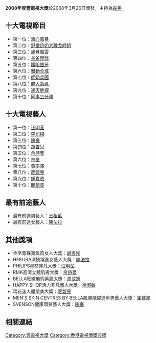 '''2008年度壹電視大獎'''於2008年3月26日頒發，主持為[[森美|森美]]。

== 十大電視節目 ==
* 第一位：[[溏心風暴|溏心風暴]]
* 第二位：[[野蠻奶奶大戰戈師奶|野蠻奶奶大戰戈師奶]]
* 第三位：[[歲月風雲|歲月風雲]]
* 第四位：[[爸爸閉翳|爸爸閉翳]]
* 第五位：[[鐵咀銀牙|鐵咀銀牙]]
* 第六位：[[舞動全城|舞動全城]]
* 第七位：[[師奶兵團|師奶兵團]]
* 第八位：[[鮮入為煮|鮮入為煮]]
* 第九位：[[通天幹探|通天幹探]]
* 第十位：[[同事三分親|同事三分親]]

== 十大電視藝人 ==
* 第一位：[[汪明荃|汪明荃]]
* 第二位：[[李司棋|李司棋]]
* 第三位：[[陳豪_(演員)|陳豪]]
* 第四位：[[胡杏兒|胡杏兒]]
* 第五位：[[佘詩曼|佘詩曼]]
* 第六位：[[林峯|林峯]]
* 第七位：[[黃宗澤|黃宗澤]]
* 第八位：[[廖碧兒|廖碧兒]]
* 第九位：[[鍾嘉欣|鍾嘉欣]]
* 第十位：[[關菊英|關菊英]]

== 最有前途藝人 ==
* 最有前途男藝人：[[王祖藍|王祖藍]]
* 最有前途女藝人：[[陳法拉|陳法拉]]

== 其他獎項 ==
* 金至尊珠寶氣質女人大獎：[[胡杏兒|胡杏兒]]
* HEKURA演技躍進女藝人大獎：[[陳法拉|陳法拉]]
* PHILIPS星勢非凡大獎：[[汪明荃|汪明荃]]
* RMK高清立體肌膚大獎：[[佘詩曼|佘詩曼]]
* BELLA細緻無瑕素肌大獎：[[周汶錡|周汶錡]]
* HAPPY SHOP活力非凡藝人大獎：[[徐淑敏|徐淑敏]]
* 瑪花迷人體態美大獎：[[廖碧兒|廖碧兒]]
* MEN'S SKIN CENTRES BY BELLA肌膚飛躍進步男藝人大獎：[[崔建邦|崔建邦]]
* SVENSON健康頭髮藝人大獎：[[陳豪_(演員)|陳豪]]

== 相關連結 ==
{{壹電視大獎}}
{{香港電視頒獎典禮}}

[[Category:壹電視大獎|Category:壹電視大獎]]
[[Category:香港電視頒獎典禮|Category:香港電視頒獎典禮]]